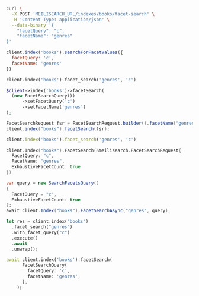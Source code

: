 <CodeGroup>

```bash cURL
curl \
  -X POST 'MEILISEARCH_URL/indexes/books/facet-search' \
  -H 'Content-Type: application/json' \
  --data-binary '{
    "facetQuery": "c",
    "facetName": "genres"
}'
```

```javascript JS
client.index('books').searchForFacetValues({
  facetQuery: 'c',
  facetName: 'genres'
})
```

```python Python
client.index('books').facet_search('genres', 'c')
```

```php PHP
$client->index('books')->facetSearch(
  (new FacetSearchQuery())
      ->setFacetQuery('c')
      ->setFacetName('genres')
);
```

```java Java
FacetSearchRequest fsr = FacetSearchRequest.builder().facetName("genres").facetQuery("c").build();
client.index("books").facetSearch(fsr);
```

```ruby Ruby
client.index('books').facet_search('genres', 'c')
```

```go Go
client.Index("books").FacetSearch(&meilisearch.FacetSearchRequest{
  FacetQuery: "c",
  FacetName: "genres",
  ExhaustiveFacetCount: true
})
```

```csharp C#
var query = new SearchFacetsQuery()
{
  FacetQuery = "c",
  ExhaustiveFacetCount: true
};
await client.Index("books").FacetSearchAsync("genres", query);
```

```rust Rust
let res = client.index("books")
  .facet_search("genres")
  .with_facet_query("c")
  .execute()
  .await
  .unwrap();
```

```dart Dart
await client.index('books').facetSearch(
      FacetSearchQuery(
        facetQuery: 'c',
        facetName: 'genres',
      ),
    );
```
</CodeGroup>